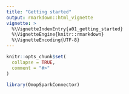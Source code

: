 ```yaml
---
title: "Getting started"
output: rmarkdown::html_vignette
vignette: >
  %\VignetteIndexEntry{a01_getting_started}
  %\VignetteEngine{knitr::rmarkdown}
  %\VignetteEncoding{UTF-8}
---
```


```r
knitr::opts_chunk$set(
  collapse = TRUE,
  comment = "#>"
)
```

```r
library(OmopSparkConnector)
```
